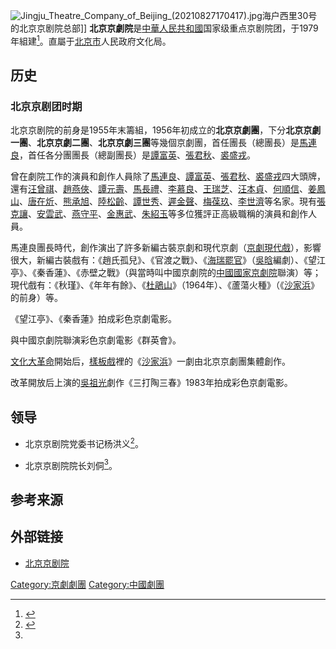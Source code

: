 [[File:Jingju_Theatre_Company_of_Beijing_(20210827170417).jpg|thumb]]海户西里30号的北京京剧院总部]]
'''北京京劇院'''是[[中華人民共和國|中華人民共和國]]国家级重点京剧院团，于1979年組建<ref>{{Cite web|title=剧院介绍-剧院简介|url=https://www.bjo.com.cn/theater_profile.html|access-date=2021-09-11|publisher=北京京剧院|language=zh|archive-url=https://web.archive.org/web/20210911213804/https://www.bjo.com.cn/theater_profile.html|archive-date=2021-09-11|dead-url=no}}</ref>。直屬于[[北京市|北京市]]人民政府文化局。

== 历史 ==

=== 北京京剧团时期 ===
北京京剧院的前身是1955年末籌組，1956年初成立的'''北京京劇團'''，下分'''北京京劇一團'''、'''北京京劇二團'''、'''北京京劇三團'''等幾個京劇團，首任團長（總團長）是[[馬連良|馬連良]]，首任各分團團長（總副團長）是[[譚富英|譚富英]]、[[張君秋|張君秋]]、[[裘盛戎|裘盛戎]]。

曾在劇院工作的演員和創作人員除了[[馬連良|馬連良]]、[[譚富英|譚富英]]、[[張君秋|張君秋]]、[[裘盛戎|裘盛戎]]四大頭牌，還有[[汪曾祺|汪曾祺]]、[[趙燕俠|趙燕俠]]、[[譚元壽|譚元壽]]、[[馬長禮|馬長禮]]、[[李慕良|李慕良]]、[[王瑞芝|王瑞芝]]、[[汪本貞|汪本貞]]、[[何順信|何順信]]、[[姜鳳山|姜鳳山]]、[[唐在炘|唐在炘]]、[[熊承旭|熊承旭]]、[[陸松齡|陸松齡]]、[[譚世秀|譚世秀]]、[[遲金聲|遲金聲]]、[[梅葆玖|梅葆玖]]、[[李世濟|李世濟]]等名家。現有[[張克讓_(1947年)|張克讓]]、[[安雲武|安雲武]]、[[燕守平|燕守平]]、[[金惠武|金惠武]]、[[朱紹玉|朱紹玉]]等多位獲評正高級職稱的演員和創作人員。

馬連良團長時代，創作演出了許多新編古裝京劇和現代京劇（[[京劇現代戲|京劇現代戲]]），影響很大，新編古裝戲有：《趙氏孤兒》、《官渡之戰》、《[[海瑞罷官|海瑞罷官]]》（[[吳晗|吳晗]]編劇）、《望江亭》、《秦香蓮》、《赤壁之戰》（與當時叫中國京劇院的[[中國國家京劇院|中國國家京劇院]]聯演）等；現代戲有：《秋瑾》、《年年有餘》、《[[杜鵑山|杜鵑山]]》（1964年）、《蘆蕩火種》（《[[沙家浜|沙家浜]]》的前身）等。

《望江亭》、《秦香蓮》拍成彩色京劇電影。

與中國京劇院聯演彩色京劇電影《群英會》。

[[文化大革命|文化大革命]]開始后，[[樣板戲|樣板戲]]裡的《[[沙家浜|沙家浜]]》一劇由北京京劇團集體創作。

改革開放后上演的[[吴祖光|吳祖光]]劇作《三打陶三春》1983年拍成彩色京劇電影。

== 领导 ==

* 北京京剧院党委书记杨洪义<ref name=":0">{{Cite web|title=剧院介绍-领导简介|url=https://www.bjo.com.cn/theater_leader.html|access-date=2021-09-11|publisher=北京京剧院|language=zh|archive-url=https://web.archive.org/web/20210911213440/https://www.bjo.com.cn/theater_leader.html|archive-date=2021-09-11|dead-url=no}}</ref>。

* 北京京剧院院长刘侗<ref name=":0" />。

== 参考来源 ==
{{Reflist}}

== 外部链接 ==
*[https://www.bjo.com.cn/ 北京京剧院] {{Wayback|url=https://www.bjo.com.cn/ |date=20220517002021 }}
[[Category:京劇劇團|Category:京劇劇團]]
[[Category:中國劇團|Category:中國劇團]]